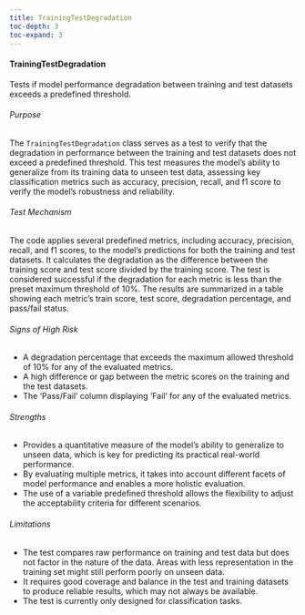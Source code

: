 ```yaml
---
title: TrainingTestDegradation
toc-depth: 3
toc-expand: 3
---
```







#### TrainingTestDegradation

Tests if model performance degradation between training and test datasets exceeds a predefined threshold.

###### Purpose

The `TrainingTestDegradation` class serves as a test to verify that the degradation in performance between the
training and test datasets does not exceed a predefined threshold. This test measures the model's ability to
generalize from its training data to unseen test data, assessing key classification metrics such as accuracy,
precision, recall, and f1 score to verify the model's robustness and reliability.

###### Test Mechanism

The code applies several predefined metrics, including accuracy, precision, recall, and f1 scores, to the model's
predictions for both the training and test datasets. It calculates the degradation as the difference between the
training score and test score divided by the training score. The test is considered successful if the degradation
for each metric is less than the preset maximum threshold of 10%. The results are summarized in a table showing
each metric's train score, test score, degradation percentage, and pass/fail status.

###### Signs of High Risk

- A degradation percentage that exceeds the maximum allowed threshold of 10% for any of the evaluated metrics.
- A high difference or gap between the metric scores on the training and the test datasets.
- The 'Pass/Fail' column displaying 'Fail' for any of the evaluated metrics.

###### Strengths

- Provides a quantitative measure of the model's ability to generalize to unseen data, which is key for predicting
its practical real-world performance.
- By evaluating multiple metrics, it takes into account different facets of model performance and enables a more
holistic evaluation.
- The use of a variable predefined threshold allows the flexibility to adjust the acceptability criteria for
different scenarios.

###### Limitations

- The test compares raw performance on training and test data but does not factor in the nature of the data. Areas
with less representation in the training set might still perform poorly on unseen data.
- It requires good coverage and balance in the test and training datasets to produce reliable results, which may
not always be available.
- The test is currently only designed for classification tasks.




 